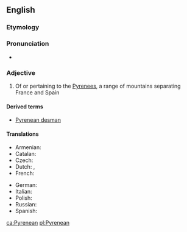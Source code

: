 ==English==

===Etymology===
{{suffix|Pyrenees|ean|lang=en}}

===Pronunciation===
* {{IPA|/ˌpɪɹəˈniːən/|lang=en}}

===Adjective===
{{en-adj|-}}

# Of or pertaining to the [[Pyrenees]], a range of mountains separating France and Spain

====Derived terms====
* [[Pyrenean desman]]

====Translations====
{{trans-top|of or pertaining to the Pyrenees}}
* Armenian: {{t|hy|պիրենեյան|tr=pireneyan}}
* Catalan: {{t|ca|pirinenc|m}}
* Czech: {{t+|cs|pyrenejský|m}}
* Dutch: {{t|nl|Pyrenees}}, {{t|nl|Pyrenese}}
* French: {{t+|fr|pyrénéen|m}}
{{trans-mid}}
* German: {{t|de|pyrenäisch}}
* Italian: {{t|it|pirenaico|m}}
* Polish: {{t+|pl|pirenejski|m}}
* Russian: {{t+|ru|пиренейский|tr=pirenéjskij}}
* Spanish: {{t+|es|pirenaico|m}}
{{trans-bottom}}

[[ca:Pyrenean]]
[[pl:Pyrenean]]